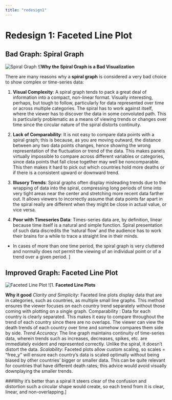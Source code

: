 ```yaml
---
title: "redesign1"
---
```


# Redesign 1: Faceted Line Plot

## Bad Graph: Spiral Graph

![Spiral Graph](spiral_image.jpg)
![**Why the Spiral Graph is a Bad Visualization**

There are many reasons why a **spiral graph** is considered a very bad choice to show complex or time-series data:

1. **Visual Complexity**:
A spiral graph tends to pack a great deal of information into a compact, non-linear format. Visually interesting, perhaps, but tough to follow, particularly for data represented over time or across multiple categories.
The spiral has to work against itself, where the viewer has to discover the data in some convoluted path. This is particularly problematic as a means of viewing trends or changes over time since the circular nature of the spiral distorts continuity.

2. **Lack of Comparability**:
It is not easy to compare data points with a spiral graph; this is because, as you are moving outward, the distance between any two data points changes, hence showing the wrong representation of the fluctuation or trend of the data.
This makes panels virtually impossible to compare across different variables or categories, since data points that fall close together may well be noncomparable. This then makes it hard to pick out which countries hold more deaths or if there is a consistent upward or downward trend.

3. **Illusory Trends**:
Spiral graphs often display misleading trends due to the wrapping of data into the spiral, compressing long periods of time into very tight areas near the center and stretching more recent data farther out.
It allows viewers to incorrectly assume that data points far apart in the spiral really are different when they might be close in actual value, or vice versa.

4. **Poor with Timeseries Data**:
Times-series data are, by definition, linear because time itself is a natural and simple function. Spiral presentation of such data discredits the 'natural flow' and the audience has to work their brains for a while to trace a straight line in their minds.
- In cases of more than one time period, the spiral graph is very cluttered and normally does not permit the viewing of an individual point or of a trend over a given period.
]


## Improved Graph: Faceted Line Plot

![Faceted Line Plot](redesign1_pic.jpg)
![1. **Faceted Line Plots**

**Why it good**
*Clarity and Simplicity*: Faceted line plots display data that are in categories, such as countries, as multiple small line graphs. This method ensures the viewer focuses on each country trend separately without those coming with plotting on a single graph.
Comparability : Data for each country is clearly separated. This makes it easy to compare throughout the trend of each country since there are no overlaps. The viewer can view the death trends of each country over time and somehow compares them side by side.
*Trend Accuracy*: The line graph maintains continuity of time-series data, wherein trends such as increases, decreases, spikes, etc. are immediately evident and represented correctly. Unlike the spiral, it doesn't distort the data.
*Scalability*: Faceted plots allow custom scaling, so scales = "free_y" will ensure each country's data is scaled optimally without being biased by other countries' bigger or smaller data. This can be quite relevant for countries that have different death rates; this advice would avoid visually downplaying the smaller trends.

###Why it's better than a spiral
It steers clear of the confusion and distortion such a circular shape would create, so each trend from it is clear, linear, and non-overlapping.]


